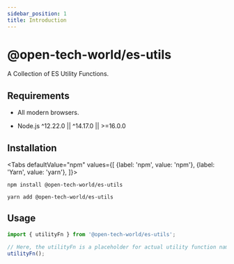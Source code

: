 ```yaml
---
sidebar_position: 1
title: Introduction
---
```



# @open-tech-world/es-utils

A Collection of ES Utility Functions.

## Requirements

 - All modern browsers.

 - Node.js ^12.22.0 || ^14.17.0 || >=16.0.0

## Installation

<Tabs
  defaultValue="npm"
  values={[
    {label: 'npm', value: 'npm'},
    {label: 'Yarn', value: 'yarn'},
  ]}>
  <TabItem value="npm">

```shell
npm install @open-tech-world/es-utils
```

</TabItem>
  <TabItem value="yarn">

```shell
yarn add @open-tech-world/es-utils
```

  </TabItem>
</Tabs>


## Usage

```ts
import { utilityFn } from '@open-tech-world/es-utils';

// Here, the utilityFn is a placeholder for actual utility function name.
utilityFn(); 
```